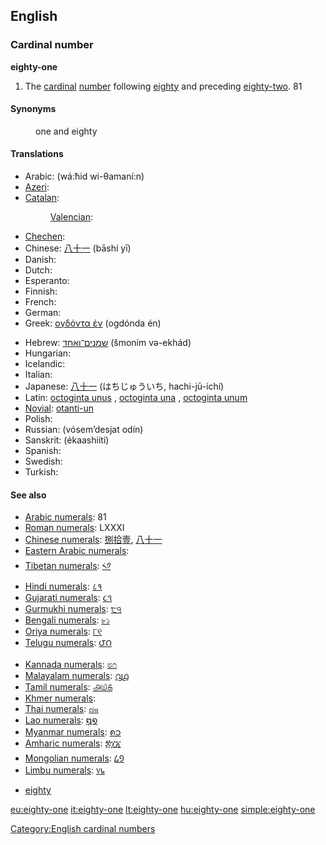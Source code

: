 ==English==

===Cardinal number===
'''eighty-one'''

# The [[cardinal]] [[number]] following [[eighty]] and preceding [[eighty-two]]. 81

====Synonyms====
: one and eighty

====Translations====
{{trans-top|81}}
* Arabic: {{t|ar|واحد وثمانين}} (wá:ħid wi-θamaní:n)
* [[Azeri]]: {{t|az|səksən bir}}
* [[Catalan]]: {{t+|ca|vuitanta-un}}
*: [[Valencian]]: {{t+|ca|huitanta-un}}
* [[Chechen]]: {{tø|ce|дезткъе цхьаъ|tr=deztqhe cxha’}}
* Chinese: [[八十一]] (bāshí yī)
* Danish: {{t-|da|enogfirs}}
* Dutch: {{t|nl|eenentachtig}}
* Esperanto: {{t-|eo|okdek unu|xs=Esperanto}}
* Finnish: {{t-|fi|kahdeksankymmentäyksi}}
* French: {{t+|fr|quatre-vingt-un}}
* German: {{t|de|einundachtzig}}
* Greek: [[ογδόντα έν]] (ogdónda én)
{{trans-mid}}
* Hebrew: [[שמנים־ואחד]] (šmoním və-ekhád)
* Hungarian: {{t+|hu|nyolcvanegy}}
* Icelandic: {{t|is|áttatíu og einn|m}}
* Italian: {{t+|it|ottantuno}}
* Japanese: [[八十一]] (はちじゅういち, hachi-jū-ichí)
* Latin: [[octoginta unus]] {{m}}, [[octoginta una]] {{f}}, [[octoginta unum]] {{n}}
* [[Novial]]: [[otanti-un]]
* Polish: {{t|pl|osiemdziesiąt jeden}}
* Russian: {{t|ru|восемьдесят один}} (vósem’desjat odín)
* Sanskrit: (ékaashiiti)
* Spanish: {{t|es|ochenta y uno}}
* Swedish: {{t-|sv|åttioett}}
* Turkish: {{t|tr|seksen bir}}
{{trans-bottom}}

====See also====
{{rel-top|Symbols for eighty-one in various numeral systems}}
* [[w:Arabic numerals|Arabic numerals]]: 81
* [[w:Roman numerals|Roman numerals]]: LXXXI
* [[w:Chinese numerals|Chinese numerals]]: [[捌]][[拾]][[壹]], [[八]][[十]][[一]]
* [[w:Eastern Arabic numerals|Eastern Arabic numerals]]: {{Arab|[[٨١]]}}
* [[w:Indian numerals|Tibetan numerals]]: [[༨༡]]
* [[w:Indian numerals|Hindi numerals]]: [[८१]]
* [[w:Indian numerals|Gujarati numerals]]: [[૮૧]]
* [[w:Indian numerals|Gurmukhi numerals]]: [[੮੧]]
* [[w:Indian numerals|Bengali numerals]]: [[৮১]]
* [[w:Indian numerals|Oriya numerals]]: [[୮୧]]
* [[w:Indian numerals|Telugu numerals]]: [[౮౧]]
{{rel-mid}}
* [[w:Indian numerals|Kannada numerals]]: [[೮೧]]
* [[w:Indian numerals|Malayalam numerals]]: [[൮൧]]
* [[w:Indian numerals|Tamil numerals]]: [[௮௰௧]]
* [[w:Khmer script|Khmer numerals]]: {{Khmr|[[៨១]]}}
* [[w:Thai numerals|Thai numerals]]: [[๘๑]]
* [[w:Lao alphabet|Lao numerals]]: [[໘໑]]
* [[w:Burmese alphabet|Myanmar numerals]]: [[၈၁]]
* [[w:Amharic language|Amharic numerals]]: [[፰፲፩]]
* [[w:Mongolian alphabet|Mongolian numerals]]: [[᠘᠑]]
* [[w:Limbu language|Limbu numerals]]: [[᥎᥇]]
{{rel-bottom}}
* [[eighty]]

[[Category:English cardinal numbers]]

[[eu:eighty-one]]
[[it:eighty-one]]
[[lt:eighty-one]]
[[hu:eighty-one]]
[[simple:eighty-one]]